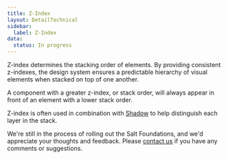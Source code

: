 ```yaml
---
title: Z-Index
layout: DetailTechnical
sidebar:
  label: Z-Index
data:
  status: In progress
---
```


Z-index determines the stacking order of elements. By providing consistent z-indexes, the design system ensures a predictable hierarchy of visual elements when stacked on top of one another. 

A component with a greater z-index, or stack order, will always appear in front of an element with a lower stack order.

Z-index is often used in combination with [Shadow](shadow) to help distinguish each layer in the stack.



<Callout title="Have some feedback?">

We're still in the process of rolling out the Salt Foundations, and we'd appreciate your thoughts and feedback. Please [contact us](../support-and-contributions/index) if you have any comments or suggestions.

</Callout>
